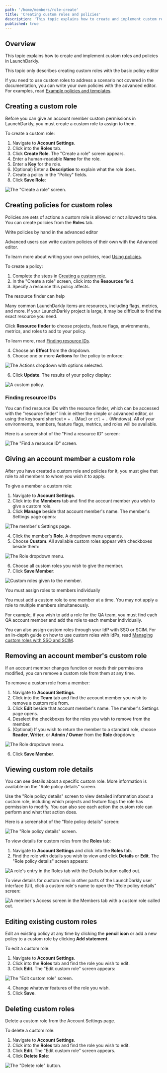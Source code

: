```yaml
---
path: '/home/members/role-create'
title: 'Creating custom roles and policies'
description: 'This topic explains how to create and implement custom roles in LaunchDarkly. Create a custom role and apply it to one or more members in your team.'
published: true
---
```


## Overview

This topic explains how to create and implement custom roles and policies in LaunchDarkly.

<Callout intent="info">
<CalloutTitle>This topic only describes creating custom roles with the basic policy editor</CalloutTitle>
<CalloutDescription>

If you need to use custom roles to address a scenario not covered in the documentation, you can write your own policies with the advanced editor. For examples, read [Example policies and templates](/home/members/example-policies).

</CalloutDescription>
</Callout>

## Creating a custom role

Before you can give an account member custom permissions in LaunchDarkly, you must create a custom role to assign to them.

To create a custom role:

1. Navigate to **Account Settings**.
2. Click into the **Roles** tab.
3. Click **Create Role**. The "Create a role" screen appears.
4. Enter a human-readable **Name** for the role.
5. Enter a **Key** for the role.
6. (Optional) Enter a **Description** to explain what the role does.
7. Create a policy in the "Policy" fields.
8. Click **Save Role**:

![The "Create a role" screen.](../../../../images/settings-roles-create.png)

## Creating policies for custom roles

Policies are sets of actions a custom role is allowed or not allowed to take. You can create policies from the **Roles** tab.

<Callout intent="info">
<CalloutTitle>Write policies by hand in the advanced editor</CalloutTitle>
<CalloutDescription>

Advanced users can write custom policies of their own with the Advanced editor.

To learn more about writing your own
policies, read [Using policies](/home/members/role-policies).

</CalloutDescription>
</Callout>

To create a policy:

1. Complete the steps in [Creating a custom role](#creating-a-custom-role).
2. In the "Create a role" screen, click into the **Resources** field.
3. Specify a resource this policy affects.

<Callout intent="info">
<CalloutTitle>The resource finder can help</CalloutTitle>
<CalloutDescription>

Many common LaunchDarkly items are resources, including flags, metrics, and more. If your LaunchDarkly project is large, it may be difficult to find the exact resource you need.

Click **Resource finder** to choose projects, feature flags, environments, metrics, and roles to add to your policy.

To learn more, read [Finding resource IDs](#finding-resource-ids).

</CalloutDescription>
</Callout>

4. Choose an **Effect** from the dropdown.
5. Choose one or more **Actions** for the policy to enforce:

![The Actions dropdown with options selected.](../../../../images/settings-roles-resources-action-menu.png)


6. Click **Update**. The results of your policy display:

![A custom policy.](../../../../images/settings-roles-policy.png)

### Finding resource IDs

You can find resource IDs with the resource finder, which can be accessed with the “resource finder” link in either the simple or advanced editor, or using the keyboard shortcut `⌘` + `.` (Mac) or `ctl` + `.` (Windows). All of your environments, members, feature flags, metrics, and roles will be available.

Here is a screenshot of the "Find a resource ID" screen:

![The "Find a resource ID" screen.](../../../../images/settings-roles-resource-id.png)


## Giving an account member a custom role

After you have created a custom role and policies for it, you must give that role to all members to whom you wish it to apply.

To give a member a custom role:

1. Navigate to **Account Settings**.
2. Click into the **Members** tab and find the account member you wish to give a custom role.
3. Click **Manage** beside that account member's name. The member's Settings page opens:

![The member's Settings page.](../../../../images/settings-team-member-edit.png)


4. Click the member's **Role**. A dropdown menu expands.
5. Choose **Custom**. All available custom roles appear with checkboxes beside them:

![The Role dropdown menu.](../../../../images/settings-team-role-dropdown.png)

6. Choose all custom roles you wish to give the member.
7. Click **Save Member**:

![Custom roles given to the member.](../../../../images/settings-team-custom-roles-assigned.png)


<Callout intent="alert">
<CalloutTitle>You must assign roles to members individually</CalloutTitle>
<CalloutDescription>

You must add a custom role to one member at a time. You may not apply a role to multiple members simultaneously.

For example, if you wish to add a role for the QA team, you must find each QA account member and add the role to each member individually.

</CalloutDescription>
</Callout>

You can also assign custom roles through your IdP with SSO or SCIM. For an in-depth guide on how to use custom roles with IdPs, read [Managing custom roles with SSO and SCIM](/guides/platform-specific/custom-roles).

## Removing an account member's custom role

If an account member changes function or needs their permissions modified, you can remove a custom role from them at any time.

To remove a custom role from a member:

1. Navigate to **Account Settings**.
2. Click into the **Team** tab and find the account member you wish to remove a custom role from.
3. Click **Edit** beside that account member's name. The member's Settings page opens.
4. Deselect the checkboxes for the roles you wish to remove from the member.
5. (Optional) If you wish to return the member to a standard role, choose **Reader**, **Writer**, or **Admin / Owner** from the **Role** dropdown:

![The Role dropdown menu.](../../../../images/settings-team-role-dropdown.png)

6. Click **Save Member**.

## Viewing custom role details

You can see details about a specific custom role. More information is available on the "Role policy details" screen.

Use the "Role policy details" screen to view detailed information about a custom role, including which projects and feature flags the role has permission to modify. You can also see each action the custom role can perform and what that action does.

Here is a screenshot of the "Role policy details" screen:

![The "Role policy details" screen.](../../../../images/settings-roles-role-policy-details.png)

To view details for custom roles from the **Roles** tab:

1. Navigate to **Account Settings** and click into the **Roles** tab.
2. Find the role with details you wish to view and click **Details** or **Edit**. The "Role policy details" screen appears:

![A role's entry in the Roles tab with the Details button called out.](../../../../images/settings-roles-details-callout.png)

To view details for custom roles in other parts of the LaunchDarkly user interface (UI), click a custom role's name to open the "Role policy details" screen:

![A member's Access screen in the Members tab with a custom role called out.](../../../../images/settings-team-roles-callout.png)

## Editing existing custom roles

Edit an existing policy at any time by clicking the **pencil icon** or add a new policy to a custom role by clicking **Add statement**.

To edit a custom role:

1. Navigate to **Account Settings**.
2. Click into the **Roles** tab and find the role you wish to edit.
3. Click **Edit**. The "Edit custom role" screen appears:

![The "Edit custom role" screen.](../../../../images/settings-roles-edit.png)

4. Change whatever features of the role you wish.
5. Click **Save**.

## Deleting custom roles

Delete a custom role from the Account Settings page.

To delete a custom role:

1. Navigate to **Account Settings**.
2. Click into the **Roles** tab and find the role you wish to edit.
3. Click **Edit**. The "Edit custom role" screen appears.
4. Click **Delete Role**:

![The "Delete role" button.](../../../../images/settings-roles-delete.png)
